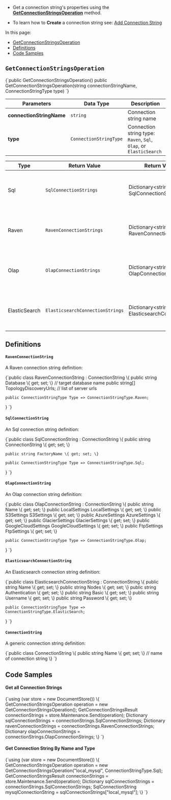 
* Get a connection string's properties using the [**GetConnectionStringsOperation**](../../../../client-api/operations/maintenance/connection-strings/get-connection-string.mdx#getconnectionstringsoperation) method.

* To learn how to **Create** a connection string see: [Add Connection String](../../../../client-api/operations/maintenance/connection-strings/add-connection-string.mdx)


In this page:

* [GetConnectionStringsOperation](../../../../client-api/operations/maintenance/connection-strings/get-connection-string.mdx#getconnectionstringsoperation)  
* [Definitions](../../../../client-api/operations/maintenance/connection-strings/get-connection-string.mdx#definitions)
* [Code Samples](../../../../client-api/operations/maintenance/connection-strings/get-connection-string.mdx#code-samples)

## `GetConnectionStringsOperation`

<TabItem value="get_connection_strings" label="get_connection_strings">
<CodeBlock language="csharp">
{`public GetConnectionStringsOperation()
public GetConnectionStringsOperation(string connectionStringName, ConnectionStringType type)
`}
</CodeBlock>
</TabItem>

| Parameters | Data Type | Description |
| ------------- | ----- | ---- |
| **connectionStringName** | `string` | Connection string name |
| **type** | `ConnectionStringType` | Connection string type: `Raven`, `Sql`, `Olap`, or `ElasticSearch`|


| Type | Return Value | Return Value Type | Description |
| ---- | ------------- | ----- | --- |
| Sql | `SqlConnectionStrings` | Dictionary&lt;string, SqlConnectionString&gt; | Dictionary that maps sql connection string name to definition |
| Raven | `RavenConnectionStrings` | Dictionary&lt;string, RavenConnectionString&gt; | Dictionary that maps raven connection string name to definition |
| Olap | `OlapConnectionStrings` |  Dictionary&lt;string, OlapConnectionString&gt; | Dictionary that maps olap connection string name to definition |
| ElasticSearch | `ElasticsearchConnectionStrings` |  Dictionary&lt;string, ElasticsearchConnectionString&gt; | Dictionary that maps elasticsearch connection string name to definition |



## Definitions

#### `RavenConnectionString`

A Raven connection string definition:

<TabItem value="raven_connection_string" label="raven_connection_string">
<CodeBlock language="csharp">
{`public class RavenConnectionString : ConnectionString
\{
    public string Database \{ get; set; \} // target database name
    public string[] TopologyDiscoveryUrls; // list of server urls

    public ConnectionStringType Type => ConnectionStringType.Raven;

\}
`}
</CodeBlock>
</TabItem>

#### `SqlConnectionString`

An Sql connection string definition:

<TabItem value="sql_connection_string" label="sql_connection_string">
<CodeBlock language="csharp">
{`public class SqlConnectionString : ConnectionString
\{
    public string ConnectionString \{ get; set; \}

    public string FactoryName \{ get; set; \}

    public ConnectionStringType Type => ConnectionStringType.Sql;

\}
`}
</CodeBlock>
</TabItem>

#### `OlapConnectionString`

An Olap connection string definition:

<TabItem value="olap_connection_string_config" label="olap_connection_string_config">
<CodeBlock language="csharp">
{`public class OlapConnectionString : ConnectionString
\{
    public string Name \{ get; set; \}
    public LocalSettings LocalSettings \{ get; set; \}
    public S3Settings S3Settings \{ get; set; \}
    public AzureSettings AzureSettings \{ get; set; \}
    public GlacierSettings GlacierSettings \{ get; set; \}
    public GoogleCloudSettings GoogleCloudSettings \{ get; set; \}
    public FtpSettings FtpSettings \{ get; set; \}

    public ConnectionStringType Type => ConnectionStringType.Olap;
\}
`}
</CodeBlock>
</TabItem>

#### `ElasticsearchConnectionString`

An Elasticsearch connection string definition:

<TabItem value="elasticsearch_connection_string_config" label="elasticsearch_connection_string_config">
<CodeBlock language="csharp">
{`public class ElasticsearchConnectionString : ConnectionString
\{
    public string Name \{ get; set; \}
    public string Nodes \{ get; set; \}
    public string Authentication \{ get; set; \}
    public string Basic \{ get; set; \}
    public string Username \{ get; set; \}
    public string Password \{ get; set; \}

    public ConnectionStringType Type => ConnectionStringType.ElasticSearch;
\}
`}
</CodeBlock>
</TabItem>

#### `ConnectionString`

A generic connection string definition:

<TabItem value="connection_string" label="connection_string">
<CodeBlock language="csharp">
{`public class ConnectionString
\{
    public string Name \{ get; set; \} // name of connection string        
\}
`}
</CodeBlock>
</TabItem>



## Code Samples

#### Get all Connection Strings

<TabItem value="get_all_connection_strings" label="get_all_connection_strings">
<CodeBlock language="csharp">
{`using (var store = new DocumentStore())
\{
    GetConnectionStringsOperation operation = new GetConnectionStringsOperation();
    GetConnectionStringsResult connectionStrings = store.Maintenance.Send(operation);
    Dictionary<string, SqlConnectionString> sqlConnectionStrings = connectionStrings.SqlConnectionStrings;
    Dictionary<string, RavenConnectionString> ravenConnectionStrings = connectionStrings.RavenConnectionStrings;
    Dictionary<string, OlapConnectionString> olapConnectionStrings = connectionStrings.OlapConnectionStrings;
\}
`}
</CodeBlock>
</TabItem>

#### Get Connection String By Name and Type

<TabItem value="get_connection_string_by_name" label="get_connection_string_by_name">
<CodeBlock language="csharp">
{`using (var store = new DocumentStore())
\{
    GetConnectionStringsOperation operation =
        new GetConnectionStringsOperation("local_mysql", ConnectionStringType.Sql);
    GetConnectionStringsResult connectionStrings = store.Maintenance.Send(operation);
    Dictionary<string, SqlConnectionString> sqlConnectionStrings = connectionStrings.SqlConnectionStrings;
    SqlConnectionString mysqlConnectionString = sqlConnectionStrings["local_mysql"];
\}
`}
</CodeBlock>
</TabItem>





